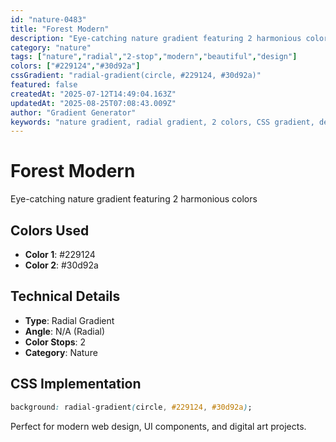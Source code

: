 ```yaml
---
id: "nature-0483"
title: "Forest Modern"
description: "Eye-catching nature gradient featuring 2 harmonious colors"
category: "nature"
tags: ["nature","radial","2-stop","modern","beautiful","design"]
colors: ["#229124","#30d92a"]
cssGradient: "radial-gradient(circle, #229124, #30d92a)"
featured: false
createdAt: "2025-07-12T14:49:04.163Z"
updatedAt: "2025-08-25T07:08:43.009Z"
author: "Gradient Generator"
keywords: "nature gradient, radial gradient, 2 colors, CSS gradient, design, #229124, #30d92a"
---
```


# Forest Modern

Eye-catching nature gradient featuring 2 harmonious colors

## Colors Used
- **Color 1**: #229124
- **Color 2**: #30d92a

## Technical Details
- **Type**: Radial Gradient
- **Angle**: N/A (Radial)
- **Color Stops**: 2
- **Category**: Nature

## CSS Implementation
```css
background: radial-gradient(circle, #229124, #30d92a);
```

Perfect for modern web design, UI components, and digital art projects.
